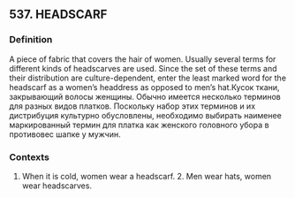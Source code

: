 ## 537. HEADSCARF
### Definition
A piece of fabric that covers the hair of women. Usually several terms for different kinds of headscarves are used. Since the set of these terms and their distribution are culture-dependent, enter the least marked word for the headscarf as a women’s headdress as opposed to men’s hat.Кусок ткани, закрывающий волосы женщины. Обычно имеется несколько терминов для разных видов платков. Поскольку набор этих терминов и их дистрибуция культурно обусловлены, необходимо выбирать наименее маркированный термин для платка как женского головного убора в противовес шапке у мужчин. 

### Contexts
1. When it is cold, women wear a headscarf. 2. Men wear hats, women wear headscarves.

